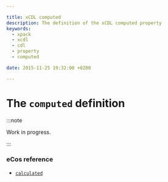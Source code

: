 ```yaml
---

title: xCDL computed
description: The definition of the xCDL computed property
keywords:
  - xpack
  - xcdl
  - cdl
  - property
  - computed

date: 2015-11-25 19:32:00 +0200

---
```


# The `computed` definition

:::note

Work in progress.

:::


### eCos reference

- [`calculated`](https://ecos.sourceware.org/docs-latest/cdl-guide/ref.calculated.html)
